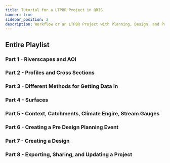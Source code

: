 ```yaml
---
title: Tutorial for a LTPBR Project in QRIS
banner: true
sidebar_position: 2
description: Workflow or an LTPBR Project with Planning, Design, and Project Sharinng
---
```


## Entire Playlist 

<YouTubeEmbed videoId="videoseries?si=ShLyh1OooBaksIn1&amp;list=PLPBzerSDWJegfjDduObVa_eB6XdT-BLnb" />

### Part 1 - Riverscapes and AOI

<YouTubeEmbed videoId="wEKdaeMFyY0" />

### Part 2 - Profiles and Cross Sections

<YouTubeEmbed videoId="7wClv0s0e_8" />

### Part 3 - Different Methods for Getting Data In

<YouTubeEmbed videoId="XqWYD1pF5cE" />

### Part 4 - Surfaces

<YouTubeEmbed videoId="GDUhE4ooTbA" />

### Part 5 - Context, Catchments, Climate Engire, Stream Gauges

<YouTubeEmbed videoId="P-pnFZ7V41U" />

### Part 6 - Creating a Pre Design Planning Event

<YouTubeEmbed videoId="QbMnmlQPxak" />

### Part 7 - Creating a Design 

<YouTubeEmbed videoId="82TpwLrHPW8" />

### Part 8 - Exporting, Sharing, and Updating a Project

<YouTubeEmbed videoId="hwrVUMwFFuc" />